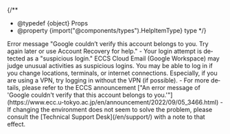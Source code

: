 
{/**
  * @typedef {object} Props
  * @property {import("@components/types").HelpItemType} type
  */}

<HelpItem lang="en" type={props.type}>
  <Fragment slot="problem">Error message "Google couldn’t verify this account belongs to you. Try again later or use Account Recovery for help."</Fragment>
  <Fragment slot="solution">
    - Your login attempt is detected as a "suspicious login." ECCS Cloud Email (Google Workspace) may judge unusual activities as suspicious logins. You may be able to log in if you change locations, terminals, or internet connections. Especially, if you are using a VPN, try logging in without the VPN (if possible).
    - For more details, please refer to the ECCS announcement ["An error message of 'Google couldn't verify that this account belongs to you.'"](https://www.ecc.u-tokyo.ac.jp/en/announcement/2022/09/05_3466.html)
    - If changing the environment does not seem to solve the problem, please consult the [Technical Support Desk](/en/support/) with a note to that effect.
  </Fragment>
</HelpItem>
